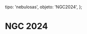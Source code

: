 
  tipo: 'nebulosas',
  objeto: 'NGC2024',
};

# NGC 2024

<Imagen
  src="registro/ngc2024_20190929_final.jpg"
  fecha="20190929"
  desc="T 200mm F 1400mm+Sony A7s"
/>